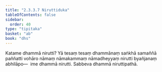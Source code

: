 ```yaml
---
title: "2.3.3.7 Niruttiduka"
tableOfContents: false
sidebar:
  order: 40
type: "tipitaka"
basket: "ab"
book: "dhs"
---
```



<DynamicBreadcrumb />

<Division number="1314" book="dhs">

<Paragraph number="2017" book="dhs">
Katame dhammā nirutti? Yā tesaṃ tesaṃ dhammānaṃ saṅkhā samaññā paññatti vohāro nāmaṃ nāmakammaṃ nāmadheyyaṃ nirutti byañjanaṃ abhilāpo—  ime dhammā nirutti.
</Paragraph>

<Paragraph number="2018" book="dhs">
Sabbeva dhammā niruttipathā.
</Paragraph>
</Division>
